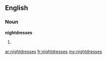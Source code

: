 ==English==

===Noun===
'''nightdresses'''

# {{plural of|[[nightdress]]}}

[[ar:nightdresses]]
[[fr:nightdresses]]
[[my:nightdresses]]